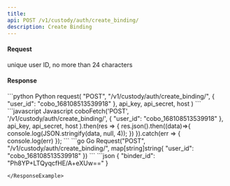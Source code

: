 ```yaml
---
title: 
api: POST /v1/custody/auth/create_binding/ 
description: Create Binding 
---
```

#### Request 

<ParamField body="user_id" type="String" required>unique user ID, no more than 24 characters</ParamField> 

#### Response 

<RequestExample>
```python Python
request(
    "POST",
    "/v1/custody/auth/create_binding/",
    {
        "user_id": "cobo_168108513539918"
    },
    api_key, api_secret, host
)
```
```javascript Javascript
coboFetch('POST', '/v1/custody/auth/create_binding/',
        {
            "user_id": "cobo_168108513539918"
        },
        api_key, api_secret, host
    ).then(res => {
        res.json().then((data)=>{
            console.log(JSON.stringify(data, null, 4));
        })
    }).catch(err => {
        console.log(err)
    });
```
```go Go
Request("POST", "/v1/custody/auth/create_binding/", map[string]string{
    "user_id": "cobo_168108513539918"
})
```
</RequestExample>

<ResponseExample>
```json
{
  "binder_id": "Ph8YP+LTQyqcfHE/A+eXUw=="
}

```
</ResponseExample>
